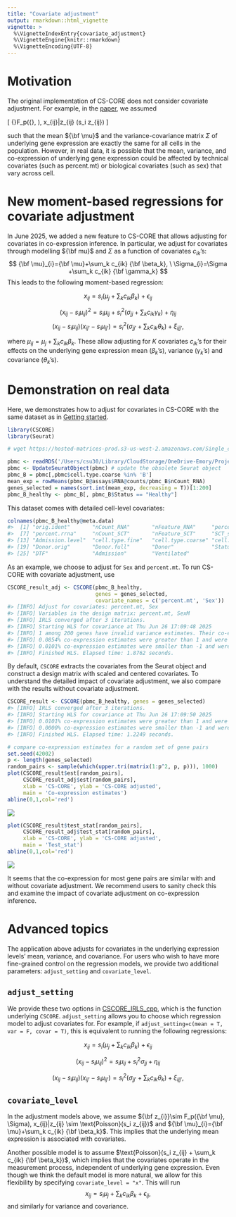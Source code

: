 ```yaml
---
title: "Covariate adjustment"
output: rmarkdown::html_vignette
vignette: >
  %\VignetteIndexEntry{covariate_adjustment}
  %\VignetteEngine{knitr::rmarkdown}
  %\VignetteEncoding{UTF-8}
---
```




# Motivation
The original implementation of CS-CORE does not consider covariate adjustment. For example, in the [paper](https://www.nature.com/articles/s41467-023-40503-7), we assumed

\[
{\bf z_{i}}\sim F_p({\bf \mu}, \Sigma), x_{ij}|z_{ij} \sim \text{Poisson}(s_i z_{ij})
\]

such that the mean ${\bf \mu}$ and the variance-covariance matrix $\Sigma$ of underlying gene expression are exactly the same for all cells in the population. However, in real data, it is possible that the mean, variance, and co-expression of underlying gene expression could be affected by technical covariates (such as percent.mt) or biological covariates (such as sex) that vary across cell.

# New moment-based regressions for covariate adjustment

In June 2025, we added a new feature to CS-CORE that allows adjusting for covariates in co-expression inference. In particular, we adjust for covariates through modelling ${\bf mu}$ and $\Sigma$ as a function of covariates $c_{ik}$'s:
$$
{\bf \mu}_{i}={\bf \mu}+\sum_k c_{ik} {\bf \beta_k}, \
\Sigma_{i}=\Sigma +\sum_k c_{ik} {\bf \gamma_k}
$$
This leads to the following moment-based regression:

$$
x_{ij} = s_i (\mu_j + \sum_k c_{ik} \beta_k) + \epsilon_{ij}
$$

$$(x_{ij} - s_i \mu_{ij})^2 = s_i \mu_{ij} + s_i^2 (\sigma_{jj} + \sum_k c_{ik} \gamma_k) + \eta_{ij}$$
$$(x_{ij} - s_i \mu_{ij})(x_{ij'} - s_i \mu_{ij'}) = s_i^2 (\sigma_{jj'} + \sum_k c_{ik} \theta_k) + \xi_{ijj'},$$

where $\mu_{ij} = \mu_j + \sum_k c_{ik} \beta_k$.  These allow adjusting for $K$ covariates $c_{ik}$'s for their effects on the underlying gene expression mean ($\beta_k$'s), variance ($\gamma_k$'s) and covariance ($\theta_k$'s).

# Demonstration on real data

Here, we demonstrates how to adjust for covariates in CS-CORE with the same dataset as in [Getting started](CSCORE.html).


``` r
library(CSCORE)
library(Seurat)
```


``` r
# wget https://hosted-matrices-prod.s3-us-west-2.amazonaws.com/Single_cell_atlas_of_peripheral_immune_response_to_SARS_CoV_2_infection-25/blish_covid.seu.rds

pbmc <- readRDS('/Users/csu30/Library/CloudStorage/OneDrive-Emory/Projects/CS-CORE/Rpackage/blish_covid.seu.rds')
pbmc <- UpdateSeuratObject(pbmc) # update the obsolete Seurat object
pbmc_B = pbmc[,pbmc$cell.type.coarse %in% 'B']
mean_exp = rowMeans(pbmc_B@assays$RNA@counts/pbmc_B$nCount_RNA)
genes_selected = names(sort.int(mean_exp, decreasing = T))[1:200]
pbmc_B_healthy <- pbmc_B[, pbmc_B$Status == "Healthy"]
```

This dataset comes with detailed cell-level covariates:

``` r
colnames(pbmc_B_healthy@meta.data)
#>  [1] "orig.ident"       "nCount_RNA"       "nFeature_RNA"     "percent.mt"       "percent.rps"      "percent.rpl"     
#>  [7] "percent.rrna"     "nCount_SCT"       "nFeature_SCT"     "SCT_snn_res.1"    "seurat_clusters"  "singler"         
#> [13] "Admission.level"  "cell.type.fine"   "cell.type.coarse" "cell.type"        "IFN1"             "HLA1"            
#> [19] "Donor.orig"       "Donor.full"       "Donor"            "Status"           "Sex"              "DPS"             
#> [25] "DTF"              "Admission"        "Ventilated"
```

As an example, we choose to adjust for `Sex` and `percent.mt`. To run CS-CORE with covariate adjustment, use


``` r
CSCORE_result_adj <- CSCORE(pbmc_B_healthy,
                            genes = genes_selected,
                            covariate_names = c('percent.mt', 'Sex'))
#> [INFO] Adjust for covariates: percent.mt, Sex 
#> [INFO] Variables in the design matrix: percent.mt, SexM 
#> [INFO] IRLS converged after 3 iterations.
#> [INFO] Starting WLS for covariance at Thu Jun 26 17:09:48 2025
#> [INFO] 1 among 200 genes have invalid variance estimates. Their co-expressions with other genes were set to 0.
#> [INFO] 0.0854% co-expression estimates were greater than 1 and were set to 1.
#> [INFO] 0.0101% co-expression estimates were smaller than -1 and were set to -1.
#> [INFO] Finished WLS. Elapsed time: 1.8762 seconds.
```

By default, `CSCORE` extracts the covariates from the Seurat object and construct a design matrix with scaled and centered covariates. To understand the detailed impact of covariate adjustment, we also compare with the results without covariate adjustment.


``` r
CSCORE_result <- CSCORE(pbmc_B_healthy, genes = genes_selected)
#> [INFO] IRLS converged after 3 iterations.
#> [INFO] Starting WLS for covariance at Thu Jun 26 17:09:50 2025
#> [INFO] 0.0101% co-expression estimates were greater than 1 and were set to 1.
#> [INFO] 0.0000% co-expression estimates were smaller than -1 and were set to -1.
#> [INFO] Finished WLS. Elapsed time: 1.2249 seconds.
```


``` r
# compare co-expression estimates for a random set of gene pairs
set.seed(42002)
p <- length(genes_selected)
random_pairs <- sample(which(upper.tri(matrix(1:p^2, p, p))), 1000)
plot(CSCORE_result$est[random_pairs],
     CSCORE_result_adj$est[random_pairs],
     xlab = 'CS-CORE', ylab = 'CS-CORE adjusted',
     main = 'Co-expression estimates')
abline(0,1,col='red')
```

![](figure/figrho-1.png)




``` r
plot(CSCORE_result$test_stat[random_pairs],
     CSCORE_result_adj$test_stat[random_pairs],
     xlab = 'CS-CORE', ylab = 'CS-CORE adjusted',
     main = 'Test_stat')
abline(0,1,col='red')
```

![](figure/figt-1.png)



It seems that the co-expression for most gene pairs are similar with and without covariate adjustment. We recommend users to sanity check this and examine the impact of covariate adjustment on co-expression inference.


# Advanced topics

The application above adjusts for covariates in the underlying expression levels' mean, variance, and covariance. For users who wish to have more fine-grained control on the regression models, we provide two additional parameters: `adjust_setting` and `covariate_level`.

## `adjust_setting`

We provide these two options in [CSCORE_IRLS_cpp](CSCORE_IRLS_cpp.html), which is the function underlying `CSCORE`. `adjust_setting` allows you to choose which regression model to adjust covariates for. For example, if `adjust_setting=c(mean = T, var = F, covar = T)`, this is equivalent to running the following regressions:

$$
x_{ij} = s_i (\mu_j + \sum_k c_{ik} \beta_k) + \epsilon_{ij}
$$

$$
(x_{ij} - s_i \mu_{ij})^2 = s_i \mu_{ij} + s_i^2 \sigma_{jj}  + \eta_{ij}
$$

$$
(x_{ij} - s_i \mu_{ij})(x_{ij'} - s_i \mu_{ij'}) = s_i^2 (\sigma_{jj'} + \sum_k c_{ik} \theta_k) + \xi_{ijj'},
$$

## `covariate_level`

In the adjustment models above, we assume ${\bf z_{i}}\sim F_p({\bf \mu}, \Sigma), x_{ij}|z_{ij} \sim \text{Poisson}(s_i z_{ij})$ and ${\bf \mu}_{i}={\bf \mu}+\sum_k c_{ik} {\bf \beta_k}$. This implies that the underlying mean expression is associated with covariates.

Another possible model is to assume $\text{Poisson}(s_i z_{ij} + \sum_k c_{ik} {\bf \beta_k})$, which implies that the covariates operate in the measurement process, independent of underlying gene expression. Even though we think the default model is more natural, we allow for this flexibility by specifying `covariate_level = "x"`. This will run
$$
x_{ij} = s_i \mu_j  + \sum_k c_{ik} \beta_k + \epsilon_{ij},
$$
and similarly for variance and covariance.
